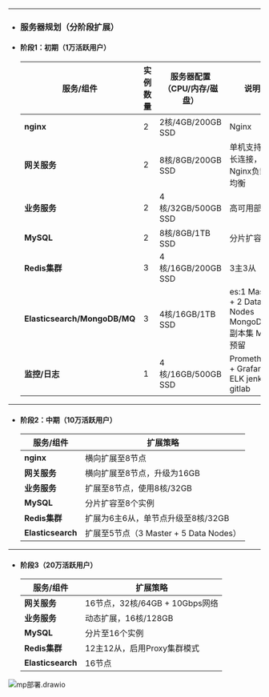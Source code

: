 ### 

---

- ### **服务器规划（分阶段扩展）**

- #### **阶段1：初期（1万活跃用户）**

  | 服务/组件                    | 实例数量 | 服务器配置（CPU/内存/磁盘） | 说明                                             |
  | ---------------------------- | -------- | --------------------------- | ------------------------------------------------ |
  | **nginx**                    | 2        | 2核/4GB/200GB SSD           | Nginx                                            |
  | **网关服务**                 | 2        | 8核/8GB/200GB SSD           | 单机支持5万长连接，Nginx负载均衡                 |
  | **业务服务**                 | 2        | 4核/32GB/500GB SSD          | 高可用部署                                       |
  | **MySQL**                    | 2        | 8核/8GB/1TB SSD             | 分片扩容                                         |
  | **Redis集群**                | 3        | 4核/16GB/200GB SSD          | 3主3从                                           |
  | **Elasticsearch/MongoDB/MQ** | 3        | 4核/16GB/1TB SSD            | es:1 Master + 2 Data Nodes MongoDB:副本集 MQ预留 |
  | **监控/日志**                | 1        | 4核/16GB/500GB SSD          | Prometheus + Grafana + ELK jenkins gitlab        |

---

- #### **阶段2：中期（10万活跃用户）**

  | 服务/组件         | 扩展策略                               |
  | ----------------- | -------------------------------------- |
  | **nginx**         | 横向扩展至8节点                        |
  | **网关服务**      | 横向扩展至8节点，升级为16GB            |
  | **业务服务**      | 扩展至8节点，使用8核/32GB              |
  | **MySQL**         | 分片扩容至8个实例                      |
  | **Redis集群**     | 扩展为6主6从，单节点升级至8核/32GB     |
  | **Elasticsearch** | 扩展至5节点（3 Master + 5 Data Nodes） |

---

- #### **阶段3（20万活跃用户）**

  | 服务/组件         | 扩展策略                       |
  | ----------------- | ------------------------------ |
  | **网关服务**      | 16节点，32核/64GB + 10Gbps网络 |
  | **业务服务**      | 动态扩展，16核/128GB           |
  | **MySQL**         | 分片至16个实例                 |
  | **Redis集群**     | 12主12从，启用Proxy集群模式    |
  | **Elasticsearch** | 16节点                         |





![mp部署.drawio](/Users/bruce/Downloads/mp部署.drawio.png)